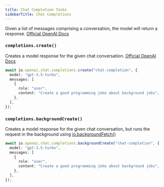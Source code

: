 ```yaml
---
title: Chat Completion Tasks
sidebarTitle: Chat Completions
---
```


<Snippet file="v2-deprecation-warning.mdx" />

Given a list of messages comprising a conversation, the model will return a response. [Official OpenAI Docs](https://platform.openai.com/docs/api-reference/chat)

### `completions.create()`

Creates a model response for the given chat conversation. [Official OpenAI Docs](https://platform.openai.com/docs/api-reference/chat/create)

```ts example.ts
await io.openai.chat.completions.create("chat-completion", {
  model: "gpt-3.5-turbo",
  messages: [
    {
      role: "user",
      content: "Create a good programming joke about background jobs",
    },
  ],
});
```

### `completions.backgroundCreate()`

Creates a model response for the given chat conversation, but runs the request in the background using [io.backgroundFetch()](/sdk/io/backgroundfetch)

```ts example.ts
await io.openai.chat.completions.backgroundCreate("chat-completion", {
  model: "gpt-3.5-turbo",
  messages: [
    {
      role: "user",
      content: "Create a good programming joke about background jobs",
    },
  ],
});
```
